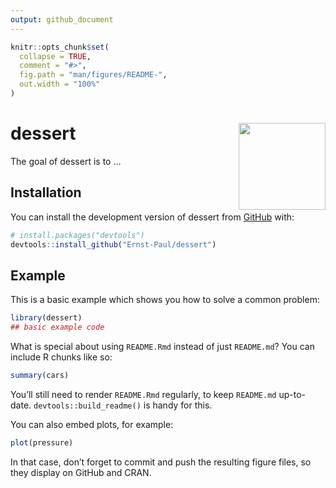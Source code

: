 ```yaml
---
output: github_document
---
```


<!-- README.md is generated from README.Rmd. Please edit that file -->

```r
knitr::opts_chunk$set(
  collapse = TRUE,
  comment = "#>",
  fig.path = "man/figures/README-",
  out.width = "100%"
)
```

# dessert <a href="https://github.com/ernst-paul/dessert"><img src="man/figures/logo.png" align="right" height="139" /></a>

<!-- badges: start -->
<!-- badges: end -->

The goal of dessert is to ...

## Installation

You can install the development version of dessert from [GitHub](https://github.com/) with:

``` r
# install.packages("devtools")
devtools::install_github("Ernst-Paul/dessert")
```

## Example

This is a basic example which shows you how to solve a common problem:

```r
library(dessert)
## basic example code
```

What is special about using `README.Rmd` instead of just `README.md`? You can include R chunks like so:

```r
summary(cars)
```

You'll still need to render `README.Rmd` regularly, to keep `README.md` up-to-date. `devtools::build_readme()` is handy for this.

You can also embed plots, for example:

```r
plot(pressure)
```

In that case, don't forget to commit and push the resulting figure files, so they display on GitHub and CRAN.
